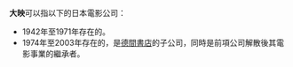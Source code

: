 '''大映'''可以指以下的日本電影公司：

* 1942年至1971年存在的{{Link-ja|大日本映畫製作株式會社|大映}}。
* 1974年至2003年存在的{{Link-ja|大映映畫株式會社|大映}}，是[[德間書店|德間書店]]的子公司，同時是前項公司解散後其電影事業的繼承者。

{{消歧義|Cat=二字组织机构消歧义}}